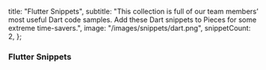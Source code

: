   title: "Flutter Snippets",
  subtitle:
    "This collection is full of our team members’ most useful Dart code samples. Add these Dart snippets to Pieces for some extreme time-savers.",
  image: "/images/snippets/dart.png",
  snippetCount: 2,
};

### Flutter Snippets
